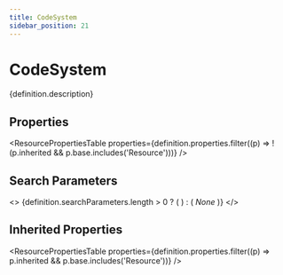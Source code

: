 ```yaml
---
title: CodeSystem
sidebar_position: 21
---
```



# CodeSystem

<p>{definition.description}</p>

## Properties

<ResourcePropertiesTable properties={definition.properties.filter((p) => !(p.inherited && p.base.includes('Resource')))} />

## Search Parameters

<>
  {definition.searchParameters.length > 0 ? (
    <SearchParamsTable searchParams={definition.searchParameters} />
  ) : (
    <em>None</em>
  )}
</>

## Inherited Properties

<ResourcePropertiesTable properties={definition.properties.filter((p) => p.inherited && p.base.includes('Resource'))} />


